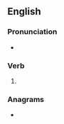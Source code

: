 ==English==

===Pronunciation===
* {{rhymes|eɪz|lang=en}}

===Verb===
{{head|en|verb form}}

# {{en-third-person singular of|portray}}

===Anagrams===
* {{anagrams|en|Praytors}}
